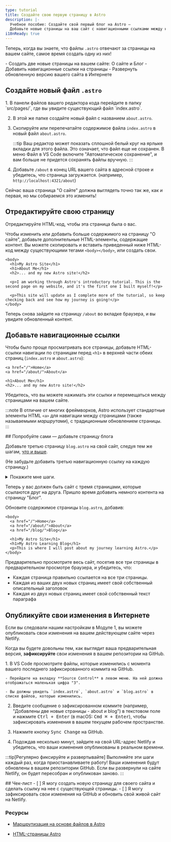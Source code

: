 ```yaml
---
type: tutorial
title: Создайте свою первую страницу в Astro
description: |-
  Учебное пособие: Создайте свой первый блог на Astro —
  Добавьте новые страницы на ваш сайт с навигационными ссылками между ними
i18nReady: true
---
```


Теперь, когда вы знаете, что файлы `.astro` отвечают за страницы на вашем сайте, самое время создать одну из них!

<PreCheck>
 - Создать две новые страницы на вашем сайте: О сайте и Блог
 - Добавить навигационные ссылки на страницы
 - Развернуть обновленную версию вашего сайта в Интернете
</PreCheck>

## Создайте новый файл `.astro`

<Steps>
1. В панели файлов вашего редактора кода перейдите в папку `src/pages/`, где вы увидите существующий файл `index.astro`.

2. В этой же папке создайте новый файл с названием `about.astro`.

3. Скопируйте или перепечатайте содержимое файла `index.astro` в новый файл `about.astro`.

    :::tip
    Ваш редактор может показать сплошной белый круг на ярлыке вкладки для этого файла. Это означает, что файл еще не сохранен. В меню Файл в VS Code включите "Автоматическое сохранение", и вам больше не придется сохранять файлы вручную.
    :::

4. Добавьте `/about` в конец URL вашего сайта в адресной строке и убедитесь, что страница загружается. (например, `http://localhost:4321/about`)
</Steps>

Сейчас ваша страница "О сайте" должна выглядеть точно так же, как и первая, но мы собираемся это изменить!

## Отредактируйте свою страницу

Отредактируйте HTML-код, чтобы эта страница была о вас.

Чтобы изменить или добавить больше содержимого на страницу "О сайте", добавьте дополнительные HTML-элементы, содержащие контент. Вы можете скопировать и вставить приведенный ниже HTML-код между существующими тегами `<body></body>`, или создать свои.

```astro title="src/pages/about.astro" ins={3-8} del={2}
<body>
  <h1>My Astro Site</h1>
  <h1>About Me</h1>
  <h2>... and my new Astro site!</h2>

  <p>I am working through Astro's introductory tutorial. This is the second page on my website, and it's the first one I built myself!</p>

  <p>This site will update as I complete more of the tutorial, so keep checking back and see how my journey is going!</p>
</body>
```

Теперь снова зайдите на страницу `/about` во вкладке браузера, и вы увидите обновленный контент.

## Добавьте навигационные ссылки

Чтобы было проще просматривать все страницы, добавьте HTML-ссылки навигации по страницам перед `<h1>` в верхней части обеих страниц (`index.astro` и `about.astro`):

```astro title="src/pages/about.astro" ins={1-2}
<a href="/">Home</a>
<a href="/about/">About</a>

<h1>About Me</h1>
<h2>... and my new Astro site!</h2>
```

Убедитесь, что вы можете нажимать эти ссылки и перемещаться между страницами на вашем сайте.

:::note
В отличие от многих фреймворков, Astro использует стандартные элементы HTML `<a>` для навигации между страницами (также называемыми _маршрутами_), с традиционным обновлением страницы.
:::

<Box icon="puzzle-piece">
## Попробуйте сами — добавьте страницу блога

Добавьте третью страницу `blog.astro` на свой сайт, следуя тем же шагам, [что и выше](#создайте-новый-файл-astro).

(Не забудьте добавить третью навигационную ссылку на каждую страницу.)

<details>
<summary>Покажите мне шаги.</summary>

<Steps>
1. Создайте новый файл в папке `src/pages/blog.astro`.
2. Скопируйте все содержимое файла `index.astro` и вставьте его в `blog.astro`.
3. [Добавьте третью навигационную ссылку](#добавьте-навигационные-ссылки) вверху каждой страницы:
</Steps>

```astro title="src/pages/index.astro" ins={4}
<body>
  <a href="/">Home</a>
  <a href="/about/">About</a>
  <a href="/blog/">Blog</a>

  <h1>My Astro Site</h1>
</body>
```
</details>
</Box>

Теперь у вас должен быть сайт с тремя страницами, которые ссылаются друг на друга. Пришло время добавить немного контента на страницу "Блог".

Обновите содержимое страницы `blog.astro`, добавив:
```astro astro title="src/pages/blog.astro" ins={7-8} del={6}
<body>
  <a href="/">Home</a>
  <a href="/about/">About</a>
  <a href="/blog/">Blog</a>

  <h1>My Astro Site</h1>
  <h1>My Astro Learning Blog</h1>
  <p>This is where I will post about my journey learning Astro.</p>
</body>
```

Предварительно просмотрите весь сайт, посетив все три страницы в предварительном просмотре браузера, и убедитесь, что:
- Каждая страница правильно ссылается на все три страницы.
- Каждая из ваших двух новых страниц имеет свой собственный описательный заголовок 
- Каждая из двух новых страниц имеет свой собственный текст параграфа

## Опубликуйте свои изменения в Интернете

Если вы следовали нашим настройкам в Модуле 1, вы можете опубликовать свои изменения на вашем действующем сайте через Netlify.

Когда вы будете довольны тем, как выглядит ваша предварительная версия, **зафиксируйте** свои изменения в вашем репозитории на GitHub.

<Steps>
1. В VS Code просмотрите файлы, которые изменились с момента вашего последнего зафиксированного коммита на GitHub.

    - Перейдите на вкладку **Source Control** в левом меню. На ней должна отображаться маленькая цифра "3".

    - Вы должны увидеть `index.astro`, `about.astro` и `blog.astro` в списке файлов, которые изменились.

2. Введите сообщение о зафиксированном коммите (например, "Добавлены две новые страницы - about и blog") в текстовом поле и нажмите <kbd>Ctrl + Enter</kbd> (в macOS: <kbd>Cmd ⌘ + Enter</kbd>), чтобы зафиксировать изменения в вашем текущем рабочем пространстве.

3. Нажмите кнопку <kbd>Sync Change</kbd> на GitHub.

4. Подождав несколько минут, зайдите на свой URL-адрес Netlify и убедитесь, что ваши изменения опубликованы в реальном времени.
</Steps>

:::tip[Регулярно фиксируйте и развертывайте]
Выполняйте эти шаги каждый раз, когда приостанавливаете работу! Ваши изменения будут обновлены в вашем репозитории GitHub. Если вы развернули на сайте Netlify, он будет пересобран и опубликован заново.
:::



<Box icon="check-list">
## Чек-лист

<Checklist>
- [ ] Я могу создать новую страницу для своего сайта и сделать ссылку на нее с существующей страницы.
- [ ] Я могу зафиксировать свои изменения на GitHub и обновить свой живой сайт на Netlify.
</Checklist>
</Box>

### Ресурсы

- [Маршрутизация на основе файлов в Astro](/ru/basics/astro-pages/#маршрутизация-на-основе-файлов)

- [HTML-страницы Astro](/ru/basics/astro-pages/#astro-страницы)